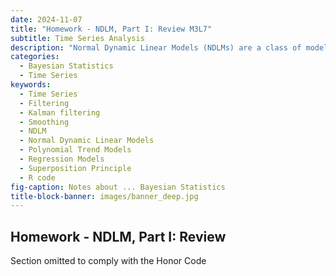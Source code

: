 ```yaml
---
date: 2024-11-07
title: "Homework - NDLM, Part I: Review M3L7"
subtitle: Time Series Analysis
description: "Normal Dynamic Linear Models (NDLMs) are a class of models used for time series analysis that allow for flexible modeling of temporal dependencies."
categories: 
  - Bayesian Statistics
  - Time Series
keywords: 
  - Time Series
  - Filtering
  - Kalman filtering
  - Smoothing
  - NDLM
  - Normal Dynamic Linear Models
  - Polynomial Trend Models
  - Regression Models
  - Superposition Principle
  - R code
fig-caption: Notes about ... Bayesian Statistics
title-block-banner: images/banner_deep.jpg
---
```


## Homework - NDLM, Part I: Review

::::: {.content-visible unless-profile="HC"}

::: {.callout-caution}
Section omitted to comply with the Honor Code
:::

:::::

::::: {.content-hidden unless-profile="HC"}

:::::
